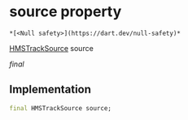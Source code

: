 # source property

    *[<Null safety>](https://dart.dev/null-safety)*

[HMSTrackSource](../../hmssdk_flutter/HMSTrackSource-class) source

_final_

## Implementation

```dart
final HMSTrackSource source;


```
